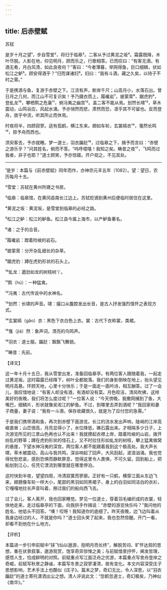 ```yaml
---
---
---
```

title: 后赤壁赋
---




苏轼

是岁十月之望¹，步自雪堂²，将归于临皋³。二客从予过黄泥之坂⁴。霜露既降，木叶尽脱。人影在地，仰见明月，顾而乐之，行歌相答。已而叹曰：“有客无酒，有酒无肴，月白风清，如此良夜何？”客曰：“今者薄暮，举网得鱼，巨口细鳞，状如松江之鲈⁵。顾安得酒乎？”归而谋诸妇⁶。妇曰：“我有斗酒，藏之久矣，以待子不时之需。”

于是携酒与鱼，复游于赤壁之下。江流有声，断岸千尺；山高月小，水落石出。曾日月之几何，而江山不可复识矣！予乃摄衣而上，履巉岩⁷，披蒙茸⁸，踞虎豹⁹，登虬龙¹⁰，攀栖鹘之危巢¹¹，俯冯夷之幽宫¹²。盖二客不能从焉。划然长啸¹³，草木震动，山鸣谷应，风起水涌。予亦悄然而悲，肃然而恐，凛乎其不可留也。反而登舟，放乎中流，听其所止而休焉。

时夜将半，四顾寂寥。适有孤鹤，横江东来。翅如车轮，玄裳缟衣¹⁴，戛然长鸣¹⁵，掠予舟而西也。

须臾客去，予亦就睡。梦一道士，羽衣蹁跹¹⁶，过临皋之下，揖予而言曰：“赤壁之游乐乎？”问其姓名，俯而不答。“呜呼噫嘻！我知之矣。畴昔之夜¹⁷，飞鸣而过我者，非子也耶？”道士顾笑，予亦惊寤。开户视之，不见其处。



***



¹是岁：本篇与《前赤壁赋》同年而作，亦神宗元丰五年（1082）。望：望日，农历每月十五。

²雪堂：苏轼在黄州所建之书房。

³临皋：临皋馆，在黄冈县南长江边上。苏轼贬谪到黄州后便临时居住在这里。

⁴黄泥之坂：黄泥坂，是雪堂到临皋的必经之路。

⁵松江之鲈：松江的鲈鱼。松江县今属上海市，以产鲈鱼著名。

⁶诸：之于的合音。

⁷履巉岩：蹬着险峻的岩石。

⁸披蒙茸：分开杂乱细长的杂草。

⁹踞虎豹：蹲在虎豹形状的石头上。

¹⁰虬龙：遒劲如龙的树枝树丫。

¹¹鹘（hú）：一种猛禽。

¹²冯夷：古代传说中的水神名。

¹³划然：长啸的声音。啸：撮口从腹腔发出长音，是古人抒发强烈情怀之表现方式。

¹⁴玄裳缟（gǎo）衣：黑色下衣白色上衣。裳：古代下衣称裳，类裙。

¹⁵戛（jiá）然：象声词，清亮的鸟鸣声。

¹⁶羽衣：道士服。蹁跹：飘飘飞舞貌。

¹⁷畴昔：先前。

【译文】

这一年十月十五日，我从雪堂出发，准备回临皋亭。有两位客人跟随着我，一起走过黄泥坂。这时霜露已经降下，树叶全都脱落。我们的身影倒映在地上，抬头望见明月高悬。环顾天地，心里十分快乐；于是一面走一面吟诗，相互酬答。过了一会儿，我叹惜地说：“有客人却没有酒，有酒却没有菜。月色皎洁，清风吹拂，这样美好的夜晚，我们将怎么度过呢？”一位客人说：“今天傍晚，我撒网捕到了鱼，大嘴巴，细鳞片，形状就像吴淞江的鲈鱼。不过，到哪里去弄到酒呢？”我回家和妻子商量，妻子说：“我有一斗酒，保存收藏很久，就是为了应付您的急需。”

于是我们携带酒和鱼，再次到赤壁下面游览。长江的流水发出声响，陡峭的江岸高峻直耸；山峦很高，月亮显得小了，水位降低，礁石露出来。才相隔多少日子，上次游览所见的江景山色再也认不出来！我就撩起衣襟上岸，踏着险峻的山岩，拨开纷乱的野草；蹲在虎豹形状的怪石上，又不时拉住形如虬龙的树枝，攀上猛禽做窝的悬崖，下望水神冯夷的深宫。两位客人都不能跟着我到这个极高处。我大声长啸，草木被震动，高山与我共鸣，深谷响起了回声，大风刮起，波浪汹涌。我也觉得忧愁悲哀，感到恐惧而静默屏息，觉得这里令人畏惧，不可久留。回到船上，把船划到江心，任凭它漂流到哪里就在哪里停泊。

这时快到半夜，望望四周，冷清寂寞而寥廓。正好有一只鹤，横穿江面从东边飞来，翅膀像车轮一样大小，尾部的黑羽如同黑裙子，身上的白羽如同洁白的衣衫，它嘎嘎地拉长声音叫着，擦过我们的船向西飞去。

过了会儿，客人离开，我也回家睡觉。梦见一位道士，穿着羽毛编织成的衣裳，轻快地走来，走过临皋亭的下面，向我拱手作揖说：“赤壁的游览快乐吗？”我问他的姓名，他低头不回答。“噢！哎呀！我知道你的底细了。昨天夜晚，边飞边叫着从我身边经过的人，不就是你吗？”道士回头笑了起来，我也忽然惊醒。开门一看，却看不到他在什么地方。

【评析】

本篇进一步引申前赋中“挟飞仙以遨游，抱明月而长终”，解脱苦闷、旷怀达观的思想，重在状景叙事，遨游观赏，饱享奇异惊悚之美；与前赋借景抒怀，阐发哲理，感悟人生，恰成鲜明的对照。前赋重点写江面泛舟之优游，本篇重点写舍舟登岸之奇崛，前赋写秋景之静谧，本篇写冬景之寂寥凄清，故有变化。本文内容深受庄子思想影响，艺术手法上也酷似《庄子》。篇末之梦，奇幻无比，令人深思，以“羽衣蹁跹”的道士寄托潇洒出尘之想。清人评说此文：“忽鹤忽道士，奇幻极矣，乃神似《南华》。”